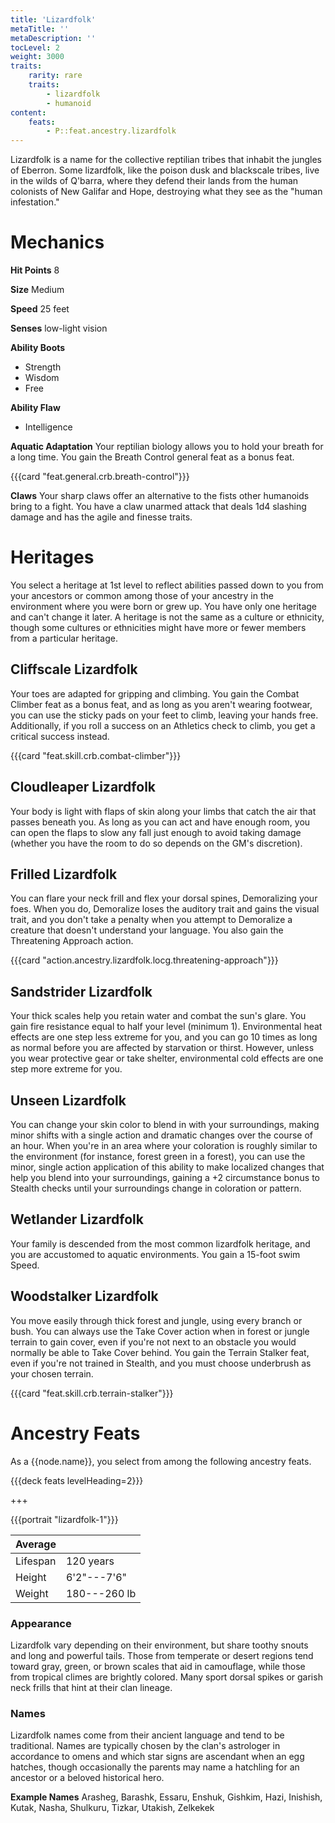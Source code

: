 ```yaml
---
title: 'Lizardfolk'
metaTitle: ''
metaDescription: ''
tocLevel: 2
weight: 3000
traits:
    rarity: rare
    traits:
        - lizardfolk
        - humanoid
content:
    feats:
        - P::feat.ancestry.lizardfolk
---
```


Lizardfolk is a name for the collective reptilian tribes that inhabit the jungles of Eberron. Some lizardfolk, like the poison dusk and blackscale tribes, live in the wilds of Q'barra, where they defend their lands from the human colonists of New Galifar and Hope, destroying what they see as the "human infestation."

# Mechanics

**Hit Points** 8

**Size** Medium

**Speed** 25 feet

**Senses** low-light vision

**Ability Boots**

-   Strength
-   Wisdom
-   Free

**Ability Flaw**

-   Intelligence

**Aquatic Adaptation** Your reptilian biology allows you to hold your breath for a long time. You gain the Breath Control general feat as a bonus feat.

{{{card "feat.general.crb.breath-control"}}}

**Claws** Your sharp claws offer an alternative to the fists other humanoids bring to a fight. You have a claw unarmed attack that deals 1d4 slashing damage and has the agile and finesse traits.

# Heritages

You select a heritage at 1st level to reflect abilities passed down to you from your ancestors or common among those of your ancestry in the environment where you were born or grew up. You have only one heritage and can't change it later. A heritage is not the same as a culture or ethnicity, though some cultures or ethnicities might have more or fewer members from a particular heritage.

## Cliffscale Lizardfolk

Your toes are adapted for gripping and climbing. You gain the Combat Climber feat as a bonus feat, and as long as you aren't wearing footwear, you can use the sticky pads on your feet to climb, leaving your hands free. Additionally, if you roll a success on an Athletics check to climb, you get a critical success instead.

{{{card "feat.skill.crb.combat-climber"}}}

## Cloudleaper Lizardfolk

Your body is light with flaps of skin along your limbs that catch the air that passes beneath you. As long as you can act and have enough room, you can open the flaps to slow any fall just enough to avoid taking damage (whether you have the room to do so depends on the GM's discretion).

## Frilled Lizardfolk

You can flare your neck frill and flex your dorsal spines, Demoralizing your foes. When you do, Demoralize loses the auditory trait and gains the visual trait, and you don't take a penalty when you attempt to Demoralize a creature that doesn't understand your language. You also gain the Threatening Approach action.

{{{card "action.ancestry.lizardfolk.locg.threatening-approach"}}}

## Sandstrider Lizardfolk

Your thick scales help you retain water and combat the sun's glare. You gain fire resistance equal to half your level (minimum 1). Environmental heat effects are one step less extreme for you, and you can go 10 times as long as normal before you are affected by starvation or thirst. However, unless you wear protective gear or take shelter, environmental cold effects are one step more extreme for you.

## Unseen Lizardfolk

You can change your skin color to blend in with your surroundings, making minor shifts with a single action and dramatic changes over the course of an hour. When you're in an area where your coloration is roughly similar to the environment (for instance, forest green in a forest), you can use the minor, single action application of this ability to make localized changes that help you blend into your surroundings, gaining a +2 circumstance bonus to Stealth checks until your surroundings change in coloration or pattern.

## Wetlander Lizardfolk

Your family is descended from the most common lizardfolk heritage, and you are accustomed to aquatic environments. You gain a 15-foot swim Speed.

## Woodstalker Lizardfolk

You move easily through thick forest and jungle, using every branch or bush. You can always use the Take Cover action when in forest or jungle terrain to gain cover, even if you're not next to an obstacle you would normally be able to Take Cover behind. You gain the Terrain Stalker feat, even if you're not trained in Stealth, and you must choose underbrush as your chosen terrain.

{{{card "feat.skill.crb.terrain-stalker"}}}

# Ancestry Feats

As a {{node.name}}, you select from among the following ancestry feats.

{{{deck feats levelHeading=2}}}

+++

{{{portrait "lizardfolk-1"}}}

| Average  |              |
| -------- | ------------ |
| Lifespan | 120 years    |
| Height   | 6'2"---7'6"  |
| Weight   | 180---260 lb |

### Appearance

Lizardfolk vary depending on their environment, but share toothy snouts and long and powerful tails. Those from temperate or desert regions tend toward gray, green, or brown scales that aid in camouflage, while those from tropical climes are brightly colored. Many sport dorsal spikes or garish neck frills that hint at their clan lineage.

### Names

Lizardfolk names come from their ancient language and tend to be traditional. Names are typically chosen by the clan's astrologer in accordance to omens and which star signs are ascendant when an egg hatches, though occasionally the parents may name a hatchling for an ancestor or a beloved historical hero.

**Example Names** Arasheg, Barashk, Essaru, Enshuk, Gishkim, Hazi, Inishish, Kutak, Nasha, Shulkuru, Tizkar, Utakish, Zelkekek
